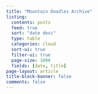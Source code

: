 ```yaml
---
title: "Mountain Doodles Archive"
listing:
  contents: posts
  feed: true
  sort: "date desc"
  type: table
  categories: cloud 
  sort-ui: true
  filter-ui: true
  page-size: 1000
  fields: [date, title]
page-layout: article
title-block-banner: false
comments: false
---
```

